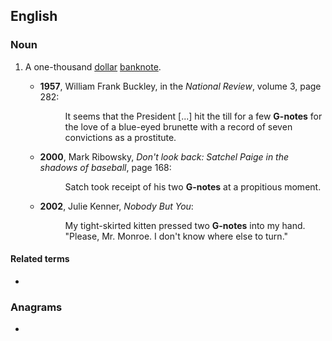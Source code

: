 {{also|gnote}}
==English==

===Noun===
{{en-noun|head=[[G]] [[note]]|s}}

# {{lb|en|US|informal}} A one-thousand [[dollar]] [[banknote]].
#* '''1957''', William Frank Buckley, in the ''National Review'', volume 3, page 282:
#*: It seems that the President [...] hit the till for a few '''G-notes''' for the love of a blue-eyed brunette with a record of seven convictions as a prostitute.
#* '''2000''', Mark Ribowsky, ''Don't look back: Satchel Paige in the shadows of baseball'', page 168:
#*: Satch took receipt of his two '''G-notes''' at a propitious moment.
#* '''2002''', Julie Kenner, ''Nobody But You'':
#*: My tight-skirted kitten pressed two '''G-notes''' into my hand. "Please, Mr. Monroe. I don't know where else to turn."

====Related terms====
* {{l|en|c-note|C-note}}

===Anagrams===
* {{l|en|get on}}
